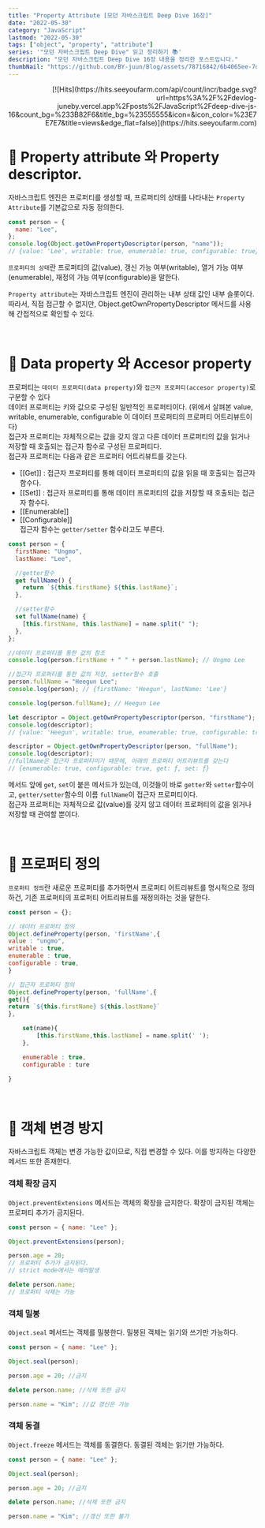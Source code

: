 ```yaml
---
title: "Property Attribute [모던 자바스크립트 Deep Dive 16장]"
date: "2022-05-30"
category: "JavaScript"
lastmod: "2022-05-30"
tags: ["object", "property", "attribute"]
series: '"모던 자바스크립트 Deep Dive" 읽고 정리하기 📚'
description: "모던 자바스크립트 Deep Dive 16장 내용을 정리한 포스트입니다."
thumbNail: "https://github.com/BY-juun/Blog/assets/78716842/6b4065ee-7d44-4580-899f-58dafcb8b5a7"
---
```


<div align="right">
  [![Hits](https://hits.seeyoufarm.com/api/count/incr/badge.svg?url=https%3A%2F%2Fdevlog-juneby.vercel.app%2Fposts%2FJavaScript%2Fdeep-dive-js-16&count_bg=%233B82F6&title_bg=%23555555&icon=&icon_color=%23E7E7E7&title=views&edge_flat=false)](https://hits.seeyoufarm.com)
</div>

# 🌟 Property attribute 와 Property descriptor.

자바스크립트 엔진은 프로퍼티를 생성할 때, 프로퍼티의 상태를 나타내는 `Property Attribute`를 기본값으로 자동 정의한다.

```js
const person = {
  name: "Lee",
};
console.log(Object.getOwnPropertyDescriptor(person, "name"));
// {value: 'Lee', writable: true, enumerable: true, configurable: true}
```

`프로퍼티의 상태`란 프로퍼티의 값(value), 갱신 가능 여부(writable), 열거 가능 여부(enumerable), 재정의 가능 여부(configurable)을 말한다.

`Property attribute`는 자바스크립트 엔진이 관리하는 내부 상태 값인 내부 슬롯이다. 따라서, 직접 접근할 수 없지만, Object.getOwnPropertyDescriptor 메서드를 사용해 간접적으로 확인할 수 있다.

<br />

# 🌟 Data property 와 Accesor property

프로퍼티는 `데이터 프로퍼티(data property)`와 `접근자 프로퍼티(accesor property)`로 구분할 수 있다  
데이터 프로퍼티는 키와 값으로 구성된 일반적인 프로퍼티이다. (위에서 살펴본 value, writable, enumerable, configurable 이 데이터 프로퍼티의 프로퍼티 어트리뷰트이다)  
접근자 프로퍼티는 자체적으로는 값을 갖지 않고 다른 데이터 프로퍼티의 값을 읽거나 저장할 때 호출되는 접근자 함수로 구성된 프로퍼티다.  
접근자 프로퍼티는 다음과 같은 프로퍼티 어트리뷰트를 갖는다.

- [[Get]] : 접근자 프로퍼티를 통해 데이터 프로퍼티의 값을 읽을 때 호출되는 접근자 함수다.
- [[Set]] : 접근자 프로퍼티를 통해 데이터 프로퍼티의 값을 저장할 때 호출되는 접근자 함수다.
- [[Enumerable]]
- [[Configurable]]  
  접근자 함수는 `getter/setter` 함수라고도 부른다.

```js
const person = {
  firstName: "Ungmo",
  lastName: "Lee",

  //getter함수
  get fullName() {
    return `${this.firstName} ${this.lastName}`;
  },

  //setter함수
  set fullName(name) {
    [this.firstName, this.lastName] = name.split(" ");
  },
};

//데이터 프로퍼티를 통한 값의 참조
console.log(person.firstName + " " + person.lastName); // Ungmo Lee

//접근자 프로퍼티를 통한 값의 저장, setter함수 호출
person.fullName = "Heegun Lee";
console.log(person); // {firstName: 'Heegun', lastName: 'Lee'}

console.log(person.fullName); // Heegun Lee

let descriptor = Object.getOwnPropertyDescriptor(person, "firstName");
console.log(descriptor);
// {value: 'Heegun', writable: true, enumerable: true, configurable: true}

descriptor = Object.getOwnPropertyDescriptor(person, "fullName");
console.log(descriptor);
//fullName은 접근자 프로퍼티이기 때문에, 아래의 프로퍼티 어트리뷰트를 갖는다
// {enumerable: true, configurable: true, get: ƒ, set: ƒ}
```

메서드 앞에 `get`, `set`이 붙은 메서드가 있는데, 이것들이 바로 `getter`와 `setter`함수이고, `getter/setter`함수의 이름 `fullName`이 접근자 프로퍼티이다.  
접근자 프로퍼티는 자체적으로 값(value)를 갖지 않고 데이터 프로퍼티의 값을 읽거나 저장할 때 관여할 뿐이다.

<br />

# 🌟 프로퍼티 정의

`프로퍼티 정의`란 새로운 프로퍼티를 추가하면서 프로퍼티 어트리뷰트를 명시적으로 정의하건, 기존 프로퍼티의 프로퍼티 어트리뷰트를 재정의하는 것을 말한다.

```js
const person = {};

// 데이터 프로퍼티 정의
Object.defineProperty(person, 'firstName',{
value : "ungmo",
writable : true,
enumerable : true,
configurable : true,
}

// 접근자 프로퍼티 정의
Object.defineProperty(person, 'fullName',{
get(){
return `${this.firstName} ${this.lastName}`
},

    set(name){
        [this.firstName,this.lastName] = name.split(' ');
    },

    enumerable : true,
    configurable : ture

}
```

<br />

# 🌟 객체 변경 방지

자바스크립트 객체는 변경 가능한 값이므로, 직접 변경할 수 있다. 이를 방지하는 다양한 메서드 또한 존재한다.

### 객체 확장 금지

`Object.preventExtensions` 메서드는 객체의 확장을 금지한다. 확장이 금지된 객체는 프로퍼티 추가가 금지된다.

```js
const person = { name: "Lee" };

Object.preventExtensions(person);

person.age = 20;
// 프로퍼티 추가가 금지된다.
// strict mode에서는 에러발생

delete person.name;
// 프로퍼티 삭제는 가능
```

### 객체 밀봉

`Object.seal` 메서드는 객체를 밀봉한다. 밀봉된 객체는 읽기와 쓰기만 가능하다.

```js
const person = { name: "Lee" };

Object.seal(person);

person.age = 20; //금지

delete person.name; //삭제 또한 금지

person.name = "Kim"; //값 갱신은 가능
```

### 객체 동결

`Object.freeze` 메서드는 객체를 동결한다. 동결된 객체는 읽기만 가능하다.

```js
const person = { name: "Lee" };

Object.seal(person);

person.age = 20; //금지

delete person.name; //삭제 또한 금지

person.name = "Kim"; //갱신 또한 불가
```
